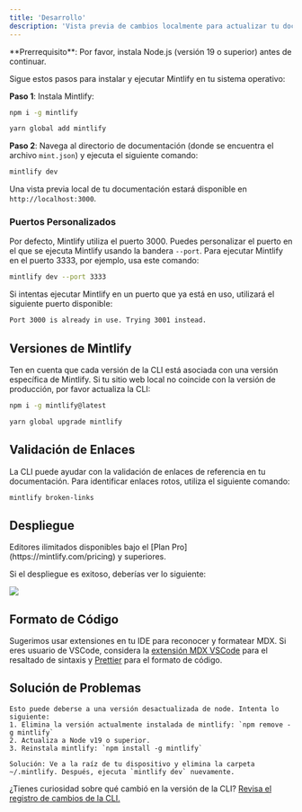 ```yaml
---
title: 'Desarrollo'
description: 'Vista previa de cambios localmente para actualizar tu documentación'
---
```


<Info>
  **Prerrequisito**: Por favor, instala Node.js (versión 19 o superior) antes de continuar.
</Info>

Sigue estos pasos para instalar y ejecutar Mintlify en tu sistema operativo:

**Paso 1**: Instala Mintlify:

<CodeGroup>

  ```bash npm
  npm i -g mintlify
  ```

```bash yarn
yarn global add mintlify
```

</CodeGroup>

**Paso 2**: Navega al directorio de documentación (donde se encuentra el archivo `mint.json`) y ejecuta el siguiente comando:

```bash
mintlify dev
```

Una vista previa local de tu documentación estará disponible en `http://localhost:3000`.

### Puertos Personalizados

Por defecto, Mintlify utiliza el puerto 3000. Puedes personalizar el puerto en el que se ejecuta Mintlify usando la bandera `--port`. Para ejecutar Mintlify en el puerto 3333, por ejemplo, usa este comando:

```bash
mintlify dev --port 3333
```

Si intentas ejecutar Mintlify en un puerto que ya está en uso, utilizará el siguiente puerto disponible:

```md
Port 3000 is already in use. Trying 3001 instead.
```

## Versiones de Mintlify

Ten en cuenta que cada versión de la CLI está asociada con una versión específica de Mintlify. Si tu sitio web local no coincide con la versión de producción, por favor actualiza la CLI:

<CodeGroup>

```bash npm
npm i -g mintlify@latest
```

```bash yarn
yarn global upgrade mintlify
```

</CodeGroup>

## Validación de Enlaces

La CLI puede ayudar con la validación de enlaces de referencia en tu documentación. Para identificar enlaces rotos, utiliza el siguiente comando:

```bash
mintlify broken-links
```

## Despliegue

<Tip>
  Editores ilimitados disponibles bajo el [Plan
  Pro](https://mintlify.com/pricing) y superiores.
</Tip>

Si el despliegue es exitoso, deberías ver lo siguiente:

<Frame>
  <img src="/images/checks-passed.png" style={{ borderRadius: '0.5rem' }} />
</Frame>

## Formato de Código

Sugerimos usar extensiones en tu IDE para reconocer y formatear MDX. Si eres usuario de VSCode, considera la [extensión MDX VSCode](https://marketplace.visualstudio.com/items?itemName=unifiedjs.vscode-mdx) para el resaltado de sintaxis y [Prettier](https://marketplace.visualstudio.com/items?itemName=esbenp.prettier-vscode) para el formato de código.

## Solución de Problemas

<AccordionGroup>
  <Accordion title='Error: Could not load the "sharp" module using the darwin-arm64 runtime'>

    Esto puede deberse a una versión desactualizada de node. Intenta lo siguiente:
    1. Elimina la versión actualmente instalada de mintlify: `npm remove -g mintlify`
    2. Actualiza a Node v19 o superior.
    3. Reinstala mintlify: `npm install -g mintlify`
  </Accordion>

  <Accordion title="Problema: Encontrando un error desconocido">
  
    Solución: Ve a la raíz de tu dispositivo y elimina la carpeta ~/.mintlify. Después, ejecuta `mintlify dev` nuevamente.
  </Accordion>
</AccordionGroup>

¿Tienes curiosidad sobre qué cambió en la versión de la CLI? [Revisa el registro de cambios de la CLI.](https://www.npmjs.com/package/mintlify?activeTab=versions)